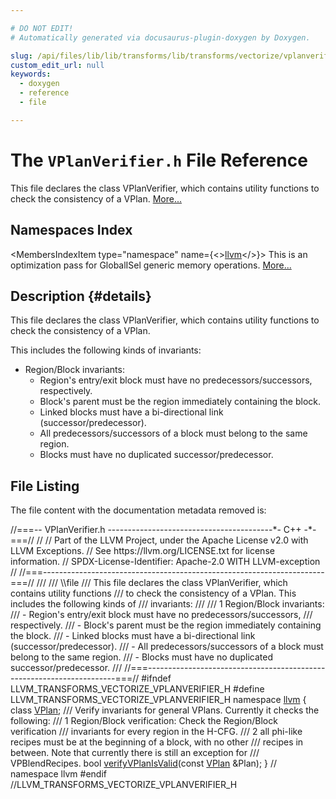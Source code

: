 ```yaml
---

# DO NOT EDIT!
# Automatically generated via docusaurus-plugin-doxygen by Doxygen.

slug: /api/files/lib/lib/transforms/lib/transforms/vectorize/vplanverifier-h
custom_edit_url: null
keywords:
  - doxygen
  - reference
  - file

---
```





# The `VPlanVerifier.h` File Reference

<DoxygenPage pluginConfig={pluginConfig}>

This file declares the class VPlanVerifier, which contains utility functions to check the consistency of a VPlan. <a href="#details">More...</a>

## Namespaces Index

<MembersIndex>

<MembersIndexItem
  type="namespace"
  name={<><a href="/docs/api/namespaces/llvm">llvm</a></>}>
This is an optimization pass for GlobalISel generic memory operations. <a href="/docs/api/namespaces/llvm/#details">More...</a>
</MembersIndexItem>

</MembersIndex>

## Description {#details}

This file declares the class VPlanVerifier, which contains utility functions to check the consistency of a VPlan.

This includes the following kinds of invariants:


<ul>
<li>Region/Block invariants:
<ul>
<li>Region&#39;s entry/exit block must have no predecessors/successors, respectively.</li>
<li>Block&#39;s parent must be the region immediately containing the block.</li>
<li>Linked blocks must have a bi-directional link (successor/predecessor).</li>
<li>All predecessors/successors of a block must belong to the same region.</li>
<li>Blocks must have no duplicated successor/predecessor.</li>
</ul></li>
</ul>

## File Listing

The file content with the documentation metadata removed is:

<ProgramListing>

<Link id="l00001" /><CodeLine lineNumber="1"><Highlight kind="comment">//===-- VPlanVerifier.h -----------------------------------------&#42;- C++ -&#42;-===//</Highlight><Highlight kind="normal"></Highlight></CodeLine>
<Link id="l00002" /><CodeLine lineNumber="2"><Highlight kind="normal"></Highlight><Highlight kind="comment">//</Highlight><Highlight kind="normal"></Highlight></CodeLine>
<Link id="l00003" /><CodeLine lineNumber="3"><Highlight kind="normal"></Highlight><Highlight kind="comment">// Part of the LLVM Project, under the Apache License v2.0 with LLVM Exceptions.</Highlight><Highlight kind="normal"></Highlight></CodeLine>
<Link id="l00004" /><CodeLine lineNumber="4"><Highlight kind="normal"></Highlight><Highlight kind="comment">// See https://llvm.org/LICENSE.txt for license information.</Highlight><Highlight kind="normal"></Highlight></CodeLine>
<Link id="l00005" /><CodeLine lineNumber="5"><Highlight kind="normal"></Highlight><Highlight kind="comment">// SPDX-License-Identifier: Apache-2.0 WITH LLVM-exception</Highlight><Highlight kind="normal"></Highlight></CodeLine>
<Link id="l00006" /><CodeLine lineNumber="6"><Highlight kind="normal"></Highlight><Highlight kind="comment">//</Highlight><Highlight kind="normal"></Highlight></CodeLine>
<Link id="l00007" /><CodeLine lineNumber="7"><Highlight kind="normal"></Highlight><Highlight kind="comment">//===----------------------------------------------------------------------===//</Highlight><Highlight kind="comment"></Highlight></CodeLine>
<Link id="l00008" /><CodeLine lineNumber="8"><Highlight kind="comment">///</Highlight></CodeLine>
<Link id="l00009" /><CodeLine lineNumber="9"><Highlight kind="comment">/// \\file</Highlight></CodeLine>
<Link id="l00010" /><CodeLine lineNumber="10"><Highlight kind="comment">/// This file declares the class VPlanVerifier, which contains utility functions</Highlight></CodeLine>
<Link id="l00011" /><CodeLine lineNumber="11"><Highlight kind="comment">/// to check the consistency of a VPlan. This includes the following kinds of</Highlight></CodeLine>
<Link id="l00012" /><CodeLine lineNumber="12"><Highlight kind="comment">/// invariants:</Highlight></CodeLine>
<Link id="l00013" /><CodeLine lineNumber="13"><Highlight kind="comment">///</Highlight></CodeLine>
<Link id="l00014" /><CodeLine lineNumber="14"><Highlight kind="comment">/// 1 Region/Block invariants:</Highlight></CodeLine>
<Link id="l00015" /><CodeLine lineNumber="15"><Highlight kind="comment">///   - Region&#39;s entry/exit block must have no predecessors/successors,</Highlight></CodeLine>
<Link id="l00016" /><CodeLine lineNumber="16"><Highlight kind="comment">///     respectively.</Highlight></CodeLine>
<Link id="l00017" /><CodeLine lineNumber="17"><Highlight kind="comment">///   - Block&#39;s parent must be the region immediately containing the block.</Highlight></CodeLine>
<Link id="l00018" /><CodeLine lineNumber="18"><Highlight kind="comment">///   - Linked blocks must have a bi-directional link (successor/predecessor).</Highlight></CodeLine>
<Link id="l00019" /><CodeLine lineNumber="19"><Highlight kind="comment">///   - All predecessors/successors of a block must belong to the same region.</Highlight></CodeLine>
<Link id="l00020" /><CodeLine lineNumber="20"><Highlight kind="comment">///   - Blocks must have no duplicated successor/predecessor.</Highlight></CodeLine>
<Link id="l00021" /><CodeLine lineNumber="21"><Highlight kind="comment">///</Highlight><Highlight kind="normal"></Highlight></CodeLine>
<Link id="l00022" /><CodeLine lineNumber="22"><Highlight kind="normal"></Highlight><Highlight kind="comment">//===----------------------------------------------------------------------===//</Highlight><Highlight kind="normal"></Highlight></CodeLine>
<Link id="l00023" /><CodeLine lineNumber="23"><Highlight kind="normal"></Highlight></CodeLine>
<Link id="l00024" /><CodeLine lineNumber="24"><Highlight kind="normal"></Highlight><Highlight kind="preprocessor">#ifndef LLVM&#95;TRANSFORMS&#95;VECTORIZE&#95;VPLANVERIFIER&#95;H</Highlight><Highlight kind="normal"></Highlight></CodeLine>
<Link id="l00025" /><CodeLine lineNumber="25"><Highlight kind="normal"></Highlight><Highlight kind="preprocessor">#define LLVM&#95;TRANSFORMS&#95;VECTORIZE&#95;VPLANVERIFIER&#95;H</Highlight><Highlight kind="normal"></Highlight></CodeLine>
<Link id="l00026" /><CodeLine lineNumber="26"><Highlight kind="normal"></Highlight></CodeLine>
<Link id="l00027" /><CodeLine lineNumber="27"><Highlight kind="normal"></Highlight><Highlight kind="keyword">namespace </Highlight><Highlight kind="normal"><a href="/docs/api/namespaces/llvm">llvm</a> &#123;</Highlight></CodeLine>
<Link id="l00028" /><CodeLine lineNumber="28"><Highlight kind="normal"></Highlight><Highlight kind="keyword">class </Highlight><Highlight kind="normal"><a href="/docs/api/classes/llvm/vplan">VPlan</a>;</Highlight></CodeLine>
<Link id="l00029" /><CodeLine lineNumber="29"><Highlight kind="normal"></Highlight><Highlight kind="comment"></Highlight></CodeLine>
<Link id="l00030" /><CodeLine lineNumber="30"><Highlight kind="comment">/// Verify invariants for general VPlans. Currently it checks the following:</Highlight></CodeLine>
<Link id="l00031" /><CodeLine lineNumber="31"><Highlight kind="comment">/// 1 Region/Block verification: Check the Region/Block verification</Highlight></CodeLine>
<Link id="l00032" /><CodeLine lineNumber="32"><Highlight kind="comment">/// invariants for every region in the H-CFG.</Highlight></CodeLine>
<Link id="l00033" /><CodeLine lineNumber="33"><Highlight kind="comment">/// 2 all phi-like recipes must be at the beginning of a block, with no other</Highlight></CodeLine>
<Link id="l00034" /><CodeLine lineNumber="34"><Highlight kind="comment">/// recipes in between. Note that currently there is still an exception for</Highlight></CodeLine>
<Link id="l00035" /><CodeLine lineNumber="35"><Highlight kind="comment">/// VPBlendRecipes.</Highlight><Highlight kind="normal"></Highlight></CodeLine>
<Link id="l00036" /><CodeLine lineNumber="36"><Highlight kind="normal"></Highlight><Highlight kind="keywordtype">bool</Highlight><Highlight kind="normal"> <a href="/docs/api/namespaces/llvm/#af5f1d1b7df16dee92c5b56c26e322b89">verifyVPlanIsValid</a>(</Highlight><Highlight kind="keyword">const</Highlight><Highlight kind="normal"> <a href="/docs/api/classes/llvm/vplan">VPlan</a> &amp;Plan);</Highlight></CodeLine>
<Link id="l00037" /><CodeLine lineNumber="37"><Highlight kind="normal"></Highlight></CodeLine>
<Link id="l00038" /><CodeLine lineNumber="38"><Highlight kind="normal">&#125; </Highlight><Highlight kind="comment">// namespace llvm</Highlight><Highlight kind="normal"></Highlight></CodeLine>
<Link id="l00039" /><CodeLine lineNumber="39"><Highlight kind="normal"></Highlight></CodeLine>
<Link id="l00040" /><CodeLine lineNumber="40"><Highlight kind="normal"></Highlight><Highlight kind="preprocessor">#endif </Highlight><Highlight kind="comment">//LLVM&#95;TRANSFORMS&#95;VECTORIZE&#95;VPLANVERIFIER&#95;H</Highlight><Highlight kind="normal"></Highlight></CodeLine>

</ProgramListing>


</DoxygenPage>
